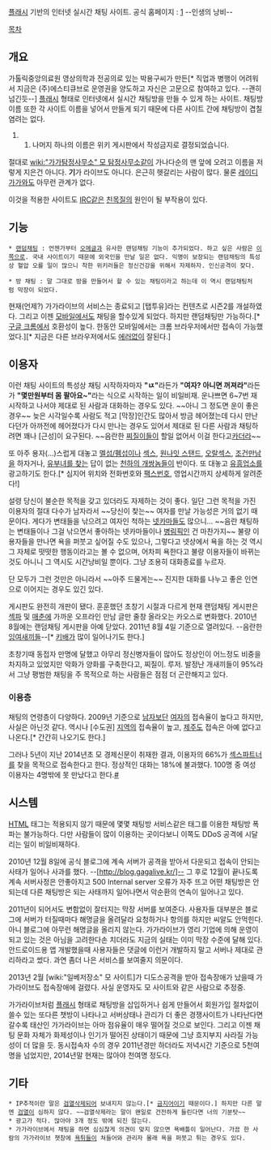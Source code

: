 [[플래시]] 기반의 인터넷 실시간 채팅 사이트.
공식 홈페이지 : [http://gagalive.kr/]
--인생의 낭비--

[[목차]]

== 개요 ==
가톨릭중앙의료원 영상의학과 전공의로 있는 박용구씨가 만든[* 직업과 병행이 어려워서 지금은 (주)에스티큐브로 운영권을 양도하고 자신은 고문으로 참여하고 있다. --괜히 넘긴듯--] [[플래시]] 형태로 인터넷에서 실시간 채팅방을 만들 수 있게 하는 사이트. 채팅방 이름 또한 각 사이트 이름을 넣어서 만들게 되기 때문에 다른 사이트 간에 채팅방이 겹칠 염려는 없다. 
##나머지 하나의 이름은 위키 게시판에서 작성금지로 결정되었습니다.

절대로 [[wiki:"가가탐정사무소" 모 탐정사무소]]같이 가나다순의 맨 앞에 오려고 이름을 저렇게 지은건 아니다. '''기'''가 라이브도 아니다. 은근히 헷갈리는 사람이 많다. 물론 [[레이디 가가]]와도 아무런 관계가 없다.

이것을 적용한 사이트도 [[IRC]]같은 [[친목질]]의 원인이 될 부작용이 있다.

== 기능 ==
 * [[랜덤채팅]] : 언젠가부터 [[오메글]]과 유사한 랜덤채팅 기능이 추가되었다. 하고 싶은 사람은 [http://www.gagalive.kr/new/randChat 이쪽으로]. 국내 사이트이기 때문에 외국인을 만날 일은 없다. 익명이 보장되는 랜덤채팅의 특성상 혈압 오를 일이 많으니 착한 위키러들은 정신건강을 위해서 자제하자. 인신공격이 잦다. 

 * 방 채팅 : 말 그대로 방을 만들어서 할 수 있는 채팅이라고 하는데 이 역시 랜덤채팅처럼 막장이 되었다.

현재(언제?) 가가라이브의 서비스는 종료되고 [탭투유]라는 컨텐츠로 시즌2를 개설하였다. 그리고 이젠 [[모바일]]에서도 채팅을 할수있게 되었다. 하지만 랜덤채팅만 가능하다.[* [[구글 크롬]]에서 호환성이 높다. 한동안 모바일에서는 크롬 브라우저에서만 접속이 가능했었다.][* 지금은 다른 브라우저에서도 [[에러]]없이 잘된다.]

== 이용자 ==
이런 채팅 사이트의 특성상 채팅 시작하자마자 '''"ㄵ"'''라든가 '''"여자? 아니면 꺼져라"'''라든가 '''"몇만원부터 몸 팔아요~"'''라는 식으로 시작하는 일이 비일비재. 운나쁘면 6~7번 재시작하고 나서야 제대로 된 사람과 대화하는 경우도 있다. ~~아니 그 정도면 운이 좋은 경우~~ 늦은 시각일수록 사람도 적고 [막장]인간도 많아서 방금 헤어졌는데 다시 만난다던가 아까전에 헤어졌다가 다시 만나는 경우도 있어서 제대로 된 다른 사람과 채팅하려면 꽤나 [근성]이 요구된다. ~~음란한 [[찌질이]]들이 할일 없어서 이걸 한다고[[카더라]]~~

또 아주 용자(...)스럽게 대놓고 [[BDSM|멜섭/펨섭]]이나 [[섹스]], [[원나잇 스탠드]], [[오랄섹스]], [[조건만남]]을 하자거나, [[불륜|유부녀를 찾는]] 답이 없는 [[천하의 개쌍놈들]]이 반이다. 또 대놓고 [[유흥업소]]를 광고하기도 한다.[* 심지어 위치와 전화번호와 [[팩스]]번호, 영업시간까지 상세하게 알려준다!] 

설령 당신이 불순한 목적을 갖고 있더라도 자제하는 것이 좋다. 일단 그런 목적을 가진 이용자의 절대 다수가 남자라서 ~~당신이 찾는~~ 여자를 만날 가능성은 거의 없기 때문이다. 게다가 변태들을 낚으려고 여자인 척하는 [[넷카마]]들도 많으니... ~~음란 채팅하는 변태들이나 그걸 낚으면서 좋아하는 넷카마들이나 [[병림픽]]인 건 마찬가지~~ 불량 이용자들을 만나면 욕을 퍼붓고 싶어질 수도 있으나, 그렇다고 넷상에서 욕을 하는 것 역시 그 자체로 떳떳한 행동이라고는 볼 수 없으며, 어차피 욕한다고 불량 이용자들이 바뀌는 것도 아니니 그 역시도 시간낭비일 뿐이다. 그냥 조용히 대화종료를 누르자.

단 모두가 그런 것만은 아니라서 ~~아주 드물게는~~ 진지한 대화를 나누고 좋은 인연으로 이어지는 경우도 있긴 있다. 

게시판도 완전히 개판이 됐다. 훈훈했던 초창기 시절과 다르게 현재 랜덤채팅 게시판은 [[섹파]] 및 [[매춘]]에 가까운 오프라인 만남 글만 줄창 올라오는 카오스로 변화했다. 2010년 8월에는 랜덤채팅 게시판을 아예 닫았다. 2011년 8월 4일 기준으로 열려있다. --음란한 [[잉여]]새끼들--[* [[키배]]가 많이 일어나기도 한다.]

초창기때 동접자 만명에 달했고 아무리 정신병자들이 많아도 정상인이 어느정도 비중을 차지하고 있었지만 악화가 양화를 구축한다고, 찌질이. 루저. 발정난 개새끼들이 95%라서 그냥 평범한 채팅을 주 목적으로 하는 사람들은 점점 더 곤란해지고 있다.
=== 이용층 ===
채팅의 연령층이 다양하다. 2009년 기준으로 [[남자]]보단 [[여자]]의 접속율이 높다고 하지만, 사실은 아닌것 같다. 역시나 [수도권] [[지역]]의 접속율이 높고, [[제주도]] 접속은 아예 없다고 나온다.[* 간간히 나오기도 한다.]

그러나 5년이 지난 2014년초 모 경제신문이 취재한 결과, 이용자의 66%가 [[섹스파트너]]를 찾을 목적으로 접속한다고 한다. 정상적인 대화는 18%에 불과했다. 100명 중 여성 이용자는 4명밖에 못 만났다고 한다.[http://www.egreennews.com/news/userArticleView_N.html?idxno=86248 #] 

== 시스템 ==
[[HTML]] 태그는 적용되지 않기 때문에 몇몇 채팅방 서비스같은 태그를 이용한 채팅방 폭파는 불가능하다. 다만 사람들이 많이 이용하는 곳이다보니 이쪽도 DDoS 공격에 시달리는 일이 비일비재하다.

2010년 12월 8일에 공식 블로그에 계속 서버가 공격을 받아서 다운되고 접속이 안되는 사태가 일어나 사과를 했다. --[http://blog.gagalive.kr/]-- 그 후로 12월이 끝나도록 계속 서버사정은 안좋아지고 500 Internal server 오류가 자주 뜨고 어떤 채팅방은 안되는데 다른 채팅방은 되는 사태까지 일어나면서 악순환의 연속이 일어나고 있다.

2011년이 되어서도 변함없이 잘터지는 막장 서버를 보여준다. 사용자들 대부분은 블로그에 서버가 터질때마다 해명글을 올려달라 요청하거나 항의를 하지만 씨알도 안먹힌다. 아니 블로그에 아무런 해명글을 올리지 않는다. 가가라이브가 영리 기업에 의해 운영이 되고 있는 것은 아님을 고려한다손 치더라도 지금의 실태는 이미 막장 수준에 달해 있다. 안드로이드용 앱 개발했을때 사용자들은 댓글에 이런거 개발하지 말고 서버나 제대로 관리하라고 썼다. 과연 좀더 나은 서비스를 보여줄지 의문이다.

2013년 2월 [wiki:"일베저장소" 모 사이트]가 디도스공격을 받아 접속장애가 났을때 가가라이브도 접속장애에 걸렸다. 사실 운영자도 모 사이트와 같은 사람으로 추정중.

가가라이브처럼 [[플래시]] 형태로 채팅방을 삽입하거나 쉽게 만들어서 회원가입 절차없이 쓸수 있는 또다른 챗방이 나타나고 서버상태나 관리가 더 좋은 경쟁사이트가 나타난다면 갈수록 태산인 가가라이브는 아마 점유율이 매우 떨어질 것으로 보인다. 그리고 이젠 채팅 문화 자체가 화제성이나 인기가 떨어진 상태이기 때문에 그냥 흐지부지 사라질 가능성이 더 많을 듯. 동시접속자 수의 경우 2011년경만 하더라도 저녁시간 기준으로 5천여명을 넘었지만, 2014년말 현재는 많아야 천여명 정도다.

== 기타 ==
 * IP추적이란 말은 [[검열삭제]]되어 보내지지 않는다.[* [[금지어]]이기 때문이다.] 하지만 다른 말엔 [[검열]]이 심하지 않다. ~~검열삭제라는 말이 왠일로 건전하게 들린다면 너의 기분탓~~
 * 광고가 적다. 많아야 3개 정도 밖에 되진 않는다.
 * 가가라이브에서 채팅을 하면 심심찮게 의견이 맞지 않으면 욕배틀이 일어난다. 가끔 한 사람의 가가라이브 챗창에 [[욕튀]]들이 쳐들어와 관리자 몰래 욕을 퍼붓고 튀는 경우도 있다.
